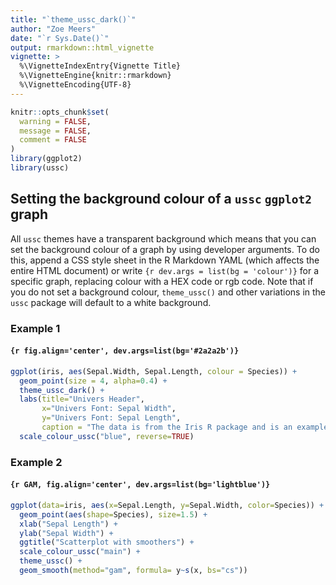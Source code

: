 ```yaml
---
title: "`theme_ussc_dark()`"
author: "Zoe Meers"
date: "`r Sys.Date()`"
output: rmarkdown::html_vignette
vignette: >
  %\VignetteIndexEntry{Vignette Title}
  %\VignetteEngine{knitr::rmarkdown}
  %\VignetteEncoding{UTF-8}
---
```


```r
knitr::opts_chunk$set(
  warning = FALSE,
  message = FALSE,
  comment = FALSE
)
library(ggplot2)
library(ussc)
```

## Setting the background colour of a `ussc` `ggplot2` graph

All `ussc` themes have a transparent background which means that you can set the background colour of a graph by using developer arguments. To do this, append a CSS style sheet in the R Markdown YAML (which affects the entire HTML document) or write ```{r dev.args = list(bg = 'colour')}``` for a specific graph, replacing colour with a HEX code or rgb code. Note that if you do not set a background colour, `theme_ussc()` and other variations in the `ussc` package will default to a white background.

### Example 1

#### ```{r fig.align='center', dev.args=list(bg='#2a2a2b')}```

```r
ggplot(iris, aes(Sepal.Width, Sepal.Length, colour = Species)) + 
  geom_point(size = 4, alpha=0.4) +  
  theme_ussc_dark() + 
  labs(title="Univers Header", 
       x="Univers Font: Sepal Width", 
       y="Univers Font: Sepal Length", 
       caption = "The data is from the Iris R package and is an example.") + 
  scale_colour_ussc("blue", reverse=TRUE)
```

### Example 2

#### ```{r GAM, fig.align='center', dev.args=list(bg='lightblue')}```

```r
ggplot(data=iris, aes(x=Sepal.Length, y=Sepal.Width, color=Species)) + 
  geom_point(aes(shape=Species), size=1.5) + 
  xlab("Sepal Length") + 
  ylab("Sepal Width") + 
  ggtitle("Scatterplot with smoothers") + 
  scale_colour_ussc("main") + 
  theme_ussc() + 
  geom_smooth(method="gam", formula= y~s(x, bs="cs"))
```
